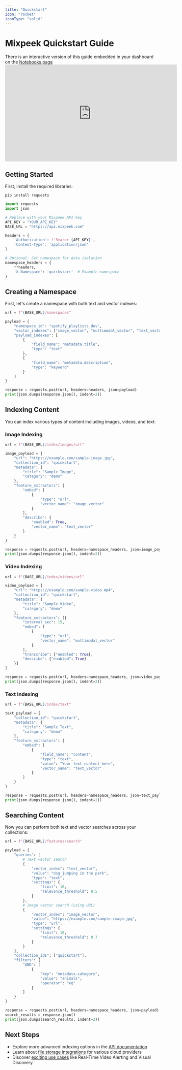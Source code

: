 ```yaml
---
title: "Quickstart"
icon: "rocket"
iconType: "solid"
---
```


# Mixpeek Quickstart Guide

<Note>
  There is an interactive version of this guide embedded in your dashboard on
  the <a href="https://dash.mixpeek.com/notebooks">Notebooks page</a>
</Note>

<iframe
  width="560"
  height="315"
  src="https://www.youtube.com/embed/jkIXzfKBvM0"
  title="YouTube video player"
  frameborder="0"
  allow="accelerometer; autoplay; clipboard-write; encrypted-media; gyroscope; picture-in-picture"
  allowfullscreen
></iframe>

## Getting Started

First, install the required libraries:

`pip install requests`

```python
import requests
import json

# Replace with your Mixpeek API key
API_KEY = "YOUR_API_KEY"
BASE_URL = "https://api.mixpeek.com"

headers = {
    'Authorization': f'Bearer {API_KEY}',
    'Content-Type': 'application/json'
}

# Optional: Set namespace for data isolation
namespace_headers = {
    **headers,
    'X-Namespace': 'quickstart'  # Example namespace
}
```

## Creating a Namespace

First, let's create a namespace with both text and vector indexes:

```python
url = f"{BASE_URL}/namespaces"

payload = {
    "namespace_id": "spotify_playlists_dev",
    "vector_indexes": ["image_vector", "multimodal_vector", "text_vector", "keyword_vector"],
    "payload_indexes": [
        {
            "field_name": "metadata.title",
            "type": "text"
        },
        {
            "field_name": "metadata.description",
            "type": "keyword"
        }
    ]
}

response = requests.post(url, headers=headers, json=payload)
print(json.dumps(response.json(), indent=2))
```

## Indexing Content

You can index various types of content including images, videos, and text:

### Image Indexing

```python
url = f"{BASE_URL}/index/images/url"

image_payload = {
    "url": "https://example.com/sample-image.jpg",
    "collection_id": "quickstart",
    "metadata": {
        "title": "Sample Image",
        "category": "demo"
    },
    "feature_extractors": {
        "embed": [
            {
                "type": "url",
                "vector_name": "image_vector"
            }
        ],
        "describe": {
            "enabled": True,
            "vector_name": "text_vector"
        }
    }
}

response = requests.post(url, headers=namespace_headers, json=image_payload)
print(json.dumps(response.json(), indent=2))
```

### Video Indexing

```python
url = f"{BASE_URL}/index/videos/url"

video_payload = {
    "url": "https://example.com/sample-video.mp4",
    "collection_id": "quickstart",
    "metadata": {
        "title": "Sample Video",
        "category": "demo"
    },
    "feature_extractors": [{
        "interval_sec": 15,
        "embed": [
            {
                "type": "url",
                "vector_name": "multimodal_vector"
            }
        ],
        "transcribe": {"enabled": True},
        "describe": {"enabled": True}
    }]
}

response = requests.post(url, headers=namespace_headers, json=video_payload)
print(json.dumps(response.json(), indent=2))
```

### Text Indexing

```python
url = f"{BASE_URL}/index/text"

text_payload = {
    "collection_id": "quickstart",
    "metadata": {
        "title": "Sample Text",
        "category": "demo"
    },
    "feature_extractors": {
        "embed": [
            {
                "field_name": "content",
                "type": "text",
                "value": "Your text content here",
                "vector_name": "text_vector"
            }
        ]
    }
}

response = requests.post(url, headers=namespace_headers, json=text_payload)
print(json.dumps(response.json(), indent=2))
```

## Searching Content

Now you can perform both text and vector searches across your collections:

```python
url = f"{BASE_URL}/features/search"

payload = {
    "queries": [
        # Text vector search
        {
            "vector_index": "text_vector",
            "value": "dog jumping in the park",
            "type": "text",
            "settings": {
                "limit": 10,
                "relevance_threshold": 0.5
            }
        },
        # Image vector search (using URL)
        {
            "vector_index": "image_vector",
            "value": "https://example.com/sample-image.jpg",
            "type": "url",
            "settings": {
                "limit": 10,
                "relevance_threshold": 0.7
            }
        }
    ],
    "collection_ids": ["quickstart"],
    "filters": {
        "AND": [
            {
                "key": "metadata.category",
                "value": "animals",
                "operator": "eq"
            }
        ]
    }
}

response = requests.post(url, headers=namespace_headers, json=payload)
search_results = response.json()
print(json.dumps(search_results, indent=2))
```

## Next Steps

- Explore more advanced indexing options in the [API documentation](/api-documentation)
- Learn about [file storage integrations](/integrations) for various cloud providers
- Discover [exciting use cases](/use-cases) like Real-Time Video Alerting and Visual Discovery
